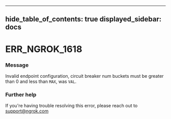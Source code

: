 

---
hide_table_of_contents: true
displayed_sidebar: docs
---


# ERR_NGROK_1618

### Message
Invalid endpoint configuration, circuit breaker num buckets must be greater than 0 and less than `MAX`, was `VAL`.

<ErrorDetails />



### Further help
If you're having trouble resolving this error, please reach out to [support@ngrok.com](mailto:support@ngrok.com?subject=Help%20with%20ERR_NGROK_1618)

